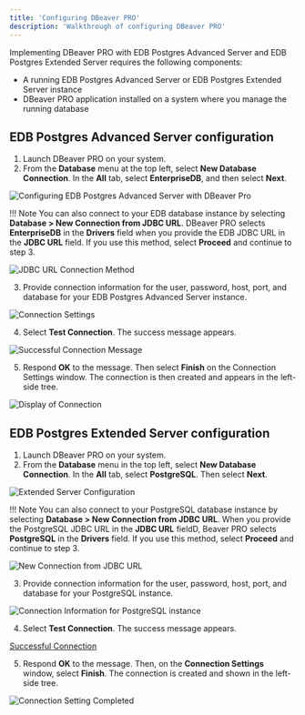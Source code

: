 ```yaml
---
title: 'Configuring DBeaver PRO'
description: 'Walkthrough of configuring DBeaver PRO'
---
```


Implementing DBeaver PRO with EDB Postgres Advanced Server and EDB Postgres Extended Server requires the following components: 

- A running EDB Postgres Advanced Server or EDB Postgres Extended Server instance
- DBeaver PRO application installed on a system where you manage the running database

## EDB Postgres Advanced Server configuration

1. Launch DBeaver PRO on your system. 
2. From the **Database** menu at the top left, select **New Database Connection**. In the **All** tab, select **EnterpriseDB**, and then select **Next**.    

![Configuring EDB Postgres Advanced Server with DBeaver Pro](Images/EPASConfig.png)

!!! Note
    You can also connect to your EDB database instance by selecting **Database > New Connection from JDBC URL**. DBeaver PRO selects **EnterpriseDB** in the **Drivers** field when you provide the EDB JDBC URL in the **JDBC URL** field. If you use this method, select **Proceed** and continue to step 3.

![JDBC URL Connection Method](Images/JDBCURL.png)

3. Provide connection information for the user, password, host, port, and database for your EDB Postgres Advanced Server instance.

![Connection Settings](Images/ConnectionSettings.png)

4. Select **Test Connection**. The success message appears.

![Successful Connection Message](Images/SuccessfulConnection.png)

5. Respond **OK** to the message. Then select **Finish** on the Connection Settings window. The connection is then created and appears in the left-side tree.  

![Display of Connection](Images/ConnectionOnLeftSide.png)

## EDB Postgres Extended Server configuration

1. Launch DBeaver PRO on your system. 
2. From the **Database** menu in the top left, select **New Database Connection**. In the **All** tab, select **PostgreSQL**. Then select **Next**.

![Extended Server Configuration](Images/ExtendedConfiguration.png)

!!! Note
    You can also connect to your PostgreSQL database instance by selecting **Database > New Connection from JDBC URL**. When you provide the PostgreSQL JDBC URL in the **JDBC URL** fieldD, Beaver PRO selects **PostgreSQL** in the **Drivers** field. If you use this method, select **Proceed** and continue to step 3.

![New Connection from JDBC URL](Images/NewConnectionExtended.png)

3. Provide connection information for the user, password, host, port, and database for your PostgreSQL instance.

![Connection Information for PostgreSQL instance](Images/PostgreSQLInformation.png)

4. Select **Test Connection**. The success message appears.

[Successful Connection](Images/PostgresTestConnection.png)

5. Respond **OK** to the message. Then, on the **Connection Settings** window, select **Finish**. The connection is created and shown in the left-side tree. 

![Connection Setting Completed](Images/PostgresConnectionSettings.png)
